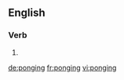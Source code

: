 ==English==

===Verb===
{{head|en}}

# {{present participle of|pong}}

[[de:ponging]]
[[fr:ponging]]
[[vi:ponging]]